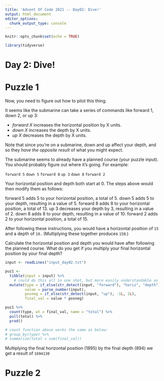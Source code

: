 ```yaml
---
title: 'Advent Of Code 2021 -- Day02: Dive!'
output: html_document
editor_options: 
  chunk_output_type: console
---
```


```r
knitr::opts_chunk$set(echo = TRUE)

library(tidyverse)
```

# Day 2: Dive!

# Puzzle 1

Now, you need to figure out how to pilot this thing.

It seems like the submarine can take a series of commands like forward 1, down 2, or up 3:

- *forward X* increases the horizontal position by X units.
- *down X* increases the depth by X units.
- *up X* decreases the depth by X units.

Note that since you're on a submarine, down and up affect your depth, and so they *have the opposite result* of what you might expect.

The submarine seems to already have a planned course (your puzzle input). You should probably figure out where it's going. For example:

`forward 5`
`down 5`
`forward 8`
`up 3`
`down 8`
`forward 2`

Your horizontal position and depth both start at 0. The steps above would then modify them as follows:

forward 5 adds 5 to your horizontal position, a total of 5.
down 5 adds 5 to your depth, resulting in a value of 5.
forward 8 adds 8 to your horizontal position, a total of 13.
up 3 decreases your depth by 3, resulting in a value of 2.
down 8 adds 8 to your depth, resulting in a value of 10.
forward 2 adds 2 to your horizontal position, a total of 15.

After following these instructions, you would have a horizontal position of `15` and a depth of `10.` (Multiplying these together produces `150`.)

Calculate the horizontal position and depth you would have after following the planned course. What do you get if you multiply your final horizontal position by your final depth?


```r
input <- readLines("input_day02.txt")
```


```r
puz1 <- 
  tibble(input = input) %>% 
    # could do this all in one shot, but more easily understandable as different evals
  mutate(type = if_else(str_detect(input, "forward"), "horiz", "depth"), 
         value = parse_number(input), 
         posneg = if_else(str_detect(input, "up"), -1L, 1L), 
         final_val = value * posneg) 

puz1 %>% 
  count(type, wt = final_val, name = "total") %>% 
  pull(total) %>% 
  prod()

# count function above works the same as below:
# group_by(type) %>% 
# summarize(total = sum(final_val))
```

Multiplying the final horizontal position (1895) by the final depth (894) we get a result of `1694130`



# Puzzle 2


```r

```


